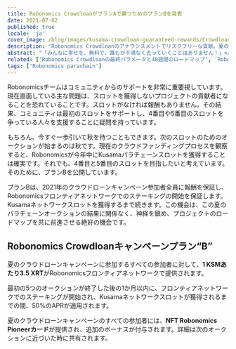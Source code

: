 ```yaml
---
title: Robonomics CrowdloanがプランAで勝つためのプランBを発表
date: 2021-07-02
published: true
locale: 'ja'
cover_image: /blog/images/kusama-crowdloan-guaranteed-rewards/Crowdloan_plan_A_B_blog.jpg
description: "Robonomics Crowdloanのアナウンスメントでリスクフリーな貢献。夏のクラウドローンキャンペーンの各参加者は3.5 XRTとNFT Robonomics Pioneerカードを受け取ります。"
abstract: "「みんなに幸せを、無料で、誰もが不満なく去っていくことはありません！」</br> 道端のピクニック、アルカディとボリス・ストルガツキー"
related: ['Robonomics Crowdloanの最終パラメータと48週間のロードマップ', 'Robonomics共同創業者からの手紙']
tags: ['Robonomics parachain']
---
```


Robonomicsチームはコミュニティからのサポートを非常に重要視しています。現在直面している主な問題は、スロットを獲得しないプロジェクトの貢献者になることを恐れていることです。スロットがなければ報酬もありません。その結果、コミュニティは最初のスロットをサポートし、4番目や5番目のスロットを争っている人々を支援することに疑問を持っています。

もちろん、今すぐ一歩引いて秋を待つこともできます。次のスロットのためのオークションが始まるのは秋です。現在のクラウドファンディングプロセスを観察すると、Robonomicsが今年中にKusamaパラチェーンスロットを獲得することは確実です。それでも、4番目と5番目のスロットを目指したいと考えています。そのために、プランBを公開しています。

プランBは、2021年のクラウドローンキャンペーン参加者全員に報酬を保証し、Robonomicsフロンティアネットワークでのステーキングの開始を保証します。Kusamaネットワークスロットを獲得するまで続きます。この機会は、この夏のパラチェーンオークションの結果に関係なく、神経を鎮め、プロジェクトのロードマップを共に前進させる絶好の機会です。

## Robonomics Crowdloanキャンペーンプラン“B”

<TextCard>

夏のクラウドローンキャンペーンに参加するすべての参加者に対して、**1 KSMあたり3.5 XRT**がRobonomicsフロンティアネットワークで提供されます。

</TextCard>

<TextCard>

最初の5つのオークションが終了した後の1か月以内に、フロンティアネットワークでのステーキングが開始され、Kusamaネットワークスロットが獲得されるまでの間、50%のAPRが適用されます。

</TextCard>

<TextCard>

夏のクラウドローンキャンペーンのすべての参加者には、**NFT Robonomics Pioneerカード**が提供され、追加のボーナスが付与されます。詳細は次のオークションに近づいた時に共有されます。

</TextCard>